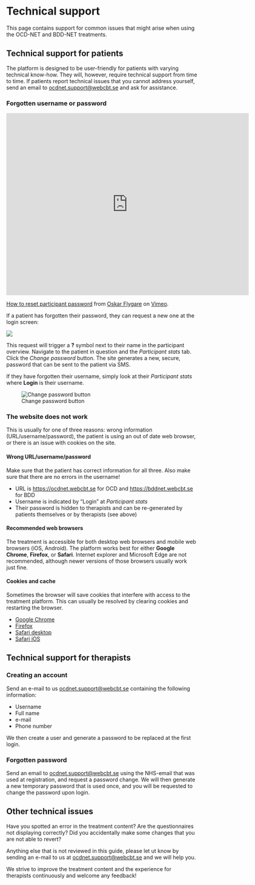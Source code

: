 # Technical support

This page contains support for common issues that might arise when using the OCD-NET and BDD-NET treatments.

## Technical support for patients

The platform is designed to be user-friendly for patients with varying technical know-how. They will, however, require technical support from time to time. If patients report technical issues that you cannot address yourself, send an email to <ocdnet.support@webcbt.se> and ask for assistance.

### Forgotten username or password

<iframe src="https://player.vimeo.com/video/356599232" width="640" height="480" frameborder="0" allow="autoplay; fullscreen" allowfullscreen></iframe>
<p><a href="https://vimeo.com/356599232">How to reset participant password</a> from <a href="https://vimeo.com/user27619035">Oskar Flygare</a> on <a href="https://vimeo.com">Vimeo</a>.</p>

If a patient has forgotten their password, they can request a new one at the login screen:

![](images/patient-login.png)

This request will trigger a **?** symbol next to their name in the participant overview. Navigate to the patient in question and the *Participant stats* tab. Click the *Change password* button. The site generates a new, secure, password that can be sent to the patient via SMS.

If they have forgotten their username, simply look at their *Participant stats* where **Login** is their username.

![Change password button](images/change-password.png)

### The website does not work

This is usually for one of three reasons: wrong information (URL/username/password), the patient is using an out of date web browser, or there is an issue with cookies on the site.

#### Wrong URL/username/password

Make sure that the patient has correct information for all three. Also make sure that there are no errors in the username!

- URL is [https://ocdnet.webcbt.se](https://ocdnet.webcbt.se) for OCD and [https://bddnet.webcbt.se](https://bddnet.webcbt.se) for BDD
- Username is indicated by "Login" at *Participant stats*
- Their password is hidden to therapists and can be re-generated by patients themselves or by therapists (see above)

#### Recommended web browsers

The treatment is accessible for both desktop web browsers and mobile web browsers (iOS, Android). The platform works best for either **Google Chrome**, **Firefox**, or **Safari**. Internet explorer and Microsoft Edge are not recommended, although newer versions of those browsers usually work just fine.

#### Cookies and cache

Sometimes the browser will save cookies that interfere with access to the treatment platform. This can usually be resolved by clearing cookies and restarting the browser.

- [Google Chrome](https://support.google.com/chrome/answer/95647?co=GENIE.Platform%3DDesktop&hl=en)
- [Firefox](https://support.mozilla.org/en-US/kb/delete-cookies-remove-info-websites-stored)
- [Safari desktop](https://support.apple.com/kb/ph21411?locale=en_US)
- [Safari iOS](https://support.apple.com/en-gb/HT201265)

## Technical support for therapists

### Creating an account

Send an e-mail to us <ocdnet.support@webcbt.se> containing the following information:

* Username
* Full name
* e-mail
* Phone number

We then create a user and generate a password to be replaced at the first login.

### Forgotten password

Send an email to <ocdnet.support@webcbt.se> using the NHS-email that was used at registration, and request a password change. We will then generate a new temporary password that is used once, and you will be requested to change the password upon login.

## Other technical issues

Have you spotted an error in the treatment content? Are the questionnaires not displaying correctly? Did you accidentally make some changes that you are not able to revert?

Anything else that is not reviewed in this guide, please let ut know by sending an e-mail to us at <ocdnet.support@webcbt.se> and we will help you.

We strive to improve the treatment content and the experience for therapists continuously and welcome any feedback!
